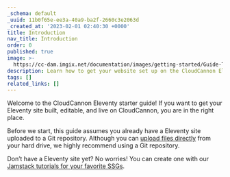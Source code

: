 ```yaml
---
_schema: default
_uuid: 11b0f65e-ee3a-40a9-ba2f-2660c3e2063d
_created_at: '2023-02-01 02:40:30 +0000'
title: Introduction
nav_title: Introduction
order: 0
published: true
image: >-
  https://cc-dam.imgix.net/documentation/images/getting-started/Guide-Thumbnails/CloudCannon-Getting-Started-Thumbnail-Eleventy.png
description: Learn how to get your website set up on the CloudCannon Eleventy CMS.
tags: []
related_links: []
---
```

Welcome to the CloudCannon Eleventy starter guide! If you want to get your Eleventy site built, editable, and live on CloudCannon, you are in the right place.

Before we start, this guide assumes you already have a Eleventy site uploaded to a Git repository. Although you can <a target="_blank" rel="noopener" href="https://cloudcannon.com/documentation/articles/add-files-with-direct-upload/">upload files directly</a> from your hard drive, we highly recommend using a Git repository.

Don’t have a Eleventy site yet? No worries! You can create one with our <a target="_blank" rel="noopener" href="https://cloudcannon.com/tutorials/">Jamstack tutorials for your favorite SSGs</a>.